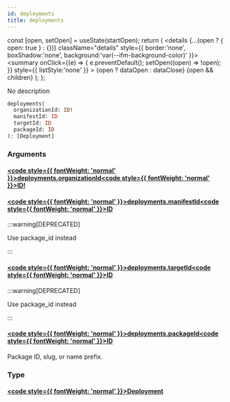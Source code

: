 ```yaml
---
id: deployments
title: deployments
---
```









  const [open, setOpen] = useState(startOpen);
  return (
    <details {...(open ? { open: true } : {})} className="details" style={{ border:'none', boxShadow:'none', background:'var(--ifm-background-color)' }}>
      <summary
        onClick={(e) => {
          e.preventDefault();
          setOpen((open) => !open);
        }}
        style={{ listStyle:'none' }}
      >
      {open ? dataOpen : dataClose}
      </summary>
      {open && children}
    </details>
  );
};








No description


```graphql
deployments(
  organizationId: ID!
  manifestId: ID
  targetId: ID
  packageId: ID
): [Deployment]
```




### Arguments

#### [<code style={{ fontWeight: 'normal' }}>deployments.<b>organizationId</b></code>](#)<Bullet />[<code style={{ fontWeight: 'normal' }}><b>ID!</b></code>](/swapi/types/scalars/id.mdx) <Badge class="badge badge--secondary badge--non_null" text="non-null"/> <Badge class="badge badge--secondary " text="scalar"/> 



#### [<code style={{ fontWeight: 'normal' }}>deployments.<b>manifestId</b></code>](#)<Bullet />[<code style={{ fontWeight: 'normal' }}><b>ID</b></code>](/swapi/types/scalars/id.mdx) <Badge class="badge badge--secondary badge--deprecated" text="deprecated"/> <Badge class="badge badge--secondary " text="scalar"/> 
:::warning[DEPRECATED]

Use package&#x005F;id instead

:::


#### [<code style={{ fontWeight: 'normal' }}>deployments.<b>targetId</b></code>](#)<Bullet />[<code style={{ fontWeight: 'normal' }}><b>ID</b></code>](/swapi/types/scalars/id.mdx) <Badge class="badge badge--secondary badge--deprecated" text="deprecated"/> <Badge class="badge badge--secondary " text="scalar"/> 
:::warning[DEPRECATED]

Use package&#x005F;id instead

:::


#### [<code style={{ fontWeight: 'normal' }}>deployments.<b>packageId</b></code>](#)<Bullet />[<code style={{ fontWeight: 'normal' }}><b>ID</b></code>](/swapi/types/scalars/id.mdx) <Badge class="badge badge--secondary " text="scalar"/> 
Package ID, slug, or name prefix.


### Type

#### [<code style={{ fontWeight: 'normal' }}><b>Deployment</b></code>](/swapi/types/objects/deployment.mdx) <Badge class="badge badge--secondary " text="object"/>
